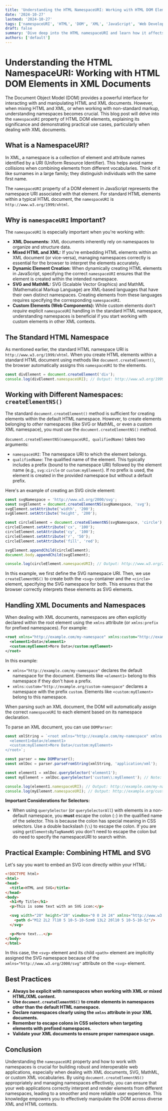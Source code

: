 ```yaml
---
title: 'Understanding the HTML NamespaceURI: Working with HTML DOM Elements in XML Documents'
date: '2024-10-27'
lastmod: '2024-10-27'
tags: ['namespaceURI', 'HTML', 'DOM', 'XML', 'JavaScript', 'Web Development', 'Document Object Model', 'xmlns', 'element creation']
draft: false
summary: 'Dive deep into the HTML namespaceURI and learn how it affects HTML elements, especially when working with XML documents and DOM manipulation in JavaScript. Learn how to create and manage HTML elements within different namespaces.'
authors: ['default']
---
```


# Understanding the HTML NamespaceURI: Working with HTML DOM Elements in XML Documents

The Document Object Model (DOM) provides a powerful interface for interacting with and manipulating HTML and XML documents.  However, when mixing HTML and XML, or when working with non-standard markup, understanding namespaces becomes crucial.  This blog post will delve into the `namespaceURI` property of HTML DOM elements, explaining its significance and demonstrating practical use cases, particularly when dealing with XML documents.

## What is a NamespaceURI?

In XML, a namespace is a collection of element and attribute names identified by a URI (Uniform Resource Identifier).  This helps avoid name collisions when combining elements from different vocabularies. Think of it like surnames in a large family; they distinguish individuals with the same first name.

The `namespaceURI` property of a DOM element in JavaScript represents the namespace URI associated with that element.  For standard HTML elements within a typical HTML document, the `namespaceURI` is `http://www.w3.org/1999/xhtml`.

## Why is `namespaceURI` Important?

The `namespaceURI` is especially important when you're working with:

*   **XML Documents:** XML documents inherently rely on namespaces to organize and structure data.
*   **Mixed HTML and XML:**  If you're embedding HTML elements within an XML document (or vice-versa), managing namespaces correctly is essential for the browser to interpret the elements accurately.
*   **Dynamic Element Creation:**  When dynamically creating HTML elements in JavaScript, specifying the correct `namespaceURI` ensures that the element is created within the intended namespace.
*   **SVG and MathML:**  SVG (Scalable Vector Graphics) and MathML (Mathematical Markup Language) are XML-based languages that have their own distinct namespaces.  Creating elements from these languages requires specifying the corresponding `namespaceURI`.
*   **Custom Elements (Web Components):** While custom elements don't *require* explicit `namespaceURI` handling in the standard HTML namespace, understanding namespaces is beneficial if you start working with custom elements in other XML contexts.

## The Standard HTML Namespace

As mentioned earlier, the standard HTML namespace URI is `http://www.w3.org/1999/xhtml`.  When you create HTML elements within a standard HTML document using methods like `document.createElement()`, the browser automatically assigns this `namespaceURI` to the elements.

```javascript
const divElement = document.createElement('div');
console.log(divElement.namespaceURI); // Output: http://www.w3.org/1999/xhtml
```

## Working with Different Namespaces: `createElementNS()`

The standard `document.createElement()` method is sufficient for creating elements within the default HTML namespace. However, to create elements belonging to *other* namespaces (like SVG or MathML, or even a custom XML namespace), you must use the `document.createElementNS()` method.

`document.createElementNS(namespaceURI, qualifiedName)` takes two arguments:

*   `namespaceURI`:  The namespace URI to which the element belongs.
*   `qualifiedName`: The qualified name of the element.  This typically includes a prefix (bound to the namespace URI) followed by the element name (e.g., `svg:circle` or `custom:myElement`). If no prefix is used, the element is created in the provided namespace but without a default prefix.

Here's an example of creating an SVG circle element:

```javascript
const svgNamespace = 'http://www.w3.org/2000/svg';
const svgElement = document.createElementNS(svgNamespace, 'svg');
svgElement.setAttribute('width', '200');
svgElement.setAttribute('height', '200');

const circleElement = document.createElementNS(svgNamespace, 'circle');
circleElement.setAttribute('cx', '100');
circleElement.setAttribute('cy', '100');
circleElement.setAttribute('r', '50');
circleElement.setAttribute('fill', 'red');

svgElement.appendChild(circleElement);
document.body.appendChild(svgElement);

console.log(circleElement.namespaceURI); // Output: http://www.w3.org/2000/svg
```

In this example, we first define the SVG namespace URI.  Then, we use `createElementNS()` to create both the `<svg>` container and the `<circle>` element, specifying the SVG namespace for both.  This ensures that the browser correctly interprets these elements as SVG elements.

## Handling XML Documents and Namespaces

When dealing with XML documents, namespaces are often explicitly declared within the root element using the `xmlns` attribute (or `xmlns:prefix` for prefixed namespaces).  For example:

```xml
<root xmlns="http://example.com/my-namespace" xmlns:custom="http://example.org/custom-namespace">
  <element1>Data</element1>
  <custom:myElement>More Data</custom:myElement>
</root>
```

In this example:

*   `xmlns="http://example.com/my-namespace"` declares the default namespace for the document. Elements like `<element1>` belong to this namespace if they don't have a prefix.
*   `xmlns:custom="http://example.org/custom-namespace"` declares a namespace with the prefix `custom`.  Elements like `<custom:myElement>` belong to this namespace.

When parsing such an XML document, the DOM will automatically assign the correct `namespaceURI` to each element based on its namespace declaration.

To parse an XML document, you can use `DOMParser`:

```javascript
const xmlString = `<root xmlns="http://example.com/my-namespace" xmlns:custom="http://example.org/custom-namespace">
  <element1>Data</element1>
  <custom:myElement>More Data</custom:myElement>
</root>`;

const parser = new DOMParser();
const xmlDoc = parser.parseFromString(xmlString, 'application/xml');

const element1 = xmlDoc.querySelector('element1');
const myElement = xmlDoc.querySelector('custom\\:myElement'); // Note: escaping the colon in the selector

console.log(element1.namespaceURI); // Output: http://example.com/my-namespace
console.log(myElement.namespaceURI); // Output: http://example.org/custom-namespace
```

**Important Considerations for Selectors:**

*   When using `querySelector` (or `querySelectorAll`) with elements in a non-default namespace, you **must** escape the colon (`:`) in the qualified name of the selector.  This is because the colon has special meaning in CSS selectors.  Use a double backslash (`\\`) to escape the colon. If you are using `getElementsByTagNameNS` you don't need to escape the colon but do need to specify the namespaceURI to search within.

## Practical Example: Combining HTML and SVG

Let's say you want to embed an SVG icon directly within your HTML:

```html
<!DOCTYPE html>
<html>
<head>
  <title>HTML and SVG</title>
</head>
<body>
  <h1>My Title</h1>
  <p>This is some text with an SVG icon:</p>

  <svg width="20" height="20" viewBox="0 0 24 24" xmlns="http://www.w3.org/2000/svg">
    <path d="M12 2L2 7l10 5 10-5-10-5zm0 13L2 20l10 5 10-5-10-5z"/>
  </svg>

  <p>More text...</p>
</body>
</html>
```

In this case, the `<svg>` element and its child `<path>` element are implicitly assigned the SVG namespace because of the `xmlns="http://www.w3.org/2000/svg"` attribute on the `<svg>` element.

## Best Practices

*   **Always be explicit with namespaces when working with XML or mixed HTML/XML content.**
*   **Use `document.createElementNS()` to create elements in namespaces other than the default HTML namespace.**
*   **Declare namespaces clearly using the `xmlns` attribute in your XML documents.**
*   **Remember to escape colons in CSS selectors when targeting elements with prefixed namespaces.**
*   **Validate your XML documents to ensure proper namespace usage.**

## Conclusion

Understanding the `namespaceURI` property and how to work with namespaces is crucial for building robust and interoperable web applications, especially when dealing with XML documents, SVG, MathML, or custom XML vocabularies. By using `document.createElementNS()` appropriately and managing namespaces effectively, you can ensure that your web applications correctly interpret and render elements from different namespaces, leading to a smoother and more reliable user experience.  This knowledge empowers you to effectively manipulate the DOM across diverse XML and HTML contexts.